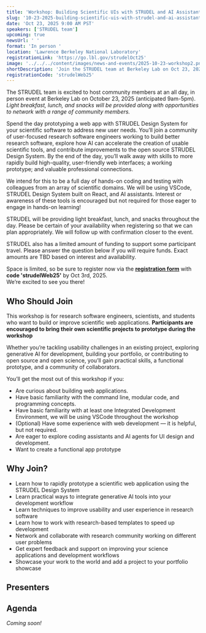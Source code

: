 ```yaml
---
title: 'Workshop: Building Scientific UIs with STRUDEL and AI Assistants'
slug: '10-23-2025-building-scientific-uis-with-strudel-and-ai-assistants'
date: 'Oct 23, 2025 9:00 AM PST'
speakers: ['STRUDEL team']
upcoming: true
newsUrl: ' '
format: 'In person '
location: 'Lawrence Berkeley National Laboratory'
registrationLink: 'https://go.lbl.gov/strudelOct25'
image: '../../../content/images/news-and-events/2025-10-23-workshop2.png'
shortDescription: 'Join the STRUDEL team at Berkeley Lab on Oct 23, 2025, for an in-person event to build scientific web UIs using STRUDEL Design System and generative AI coding tools. We will be using VSCode, React, and AI assistant tools throughout the day, but you do not need to be an expert to join.'
registrationCode: 'strudelWeb25'
---
```


The STRUDEL team is excited to host community members at an all day, in person event at Berkeley Lab on October 23, 2025 (anticipated 9am-5pm). <i>Light breakfast, lunch, and snacks will be provided along with opportunities to network with a range of community members.</i>

Spend the day prototyping a web app with STRUDEL Design System for your scientific software to address new user needs. You’ll join a community of user-focused research software engineers working to build better research software, explore how AI can accelerate the creation of usable scientific tools, and contribute improvements to the open source STRUDEL Design System. By the end of the day, you’ll walk away with skills to more rapidly build high-quality, user-friendly web interfaces; a working prototype; and valuable professional connections.

We intend for this to be a full day of hands-on coding and testing with colleagues from an array of scientific domains. We will be using VSCode, STRUDEL Design System built on React, and AI assistants. Interest or awareness of these tools is encouraged but not required for those eager to engage in hands-on learning!

STRUDEL will be providing light breakfast, lunch, and snacks throughout the day. Please be certain of your availability when registering so that we can plan appropriately. We will follow up with confirmation closer to the event.

STRUDEL also has a limited amount of funding to support some participant travel. Please answer the question below if you will require funds. Exact amounts are TBD based on interest and availability.

Space is limited, so be sure to register now via the <b><a href="https://go.lbl.gov/strudelOct25" target="_blank">registration form</a></b> with <b>code 'strudelWeb25'</b> by Oct 3rd, 2025. <br/>We’re excited to see you there!
##
## Who Should Join

This workshop is for research software engineers, scientists, and students who want to build or improve scientific web applications. <b>Participants are encouraged to bring their own scientific projects to prototype during the workshop</b>

Whether you’re tackling usability challenges in an existing project, exploring generative AI for development, building your portfolio, or contributing to open source and open science, you’ll gain practical skills, a functional prototype, and a community of collaborators. 

You’ll get the most out of this workshop if you:

- Are curious about building web applications.
- Have basic familiarity with the command line, modular code, and programming concepts.
- Have basic familiarity with at least one Integrated Development Environment, we will be using VSCode throughout the workshop
- (Optional) Have some experience with web development — it is helpful, but not required.
- Are eager to explore coding assistants and AI agents for UI design and development.
- Want to create a functional app prototype


## Why Join?

- Learn how to rapidly prototype a scientific web application using the STRUDEL Design System
- Learn practical ways to integrate generative AI tools into your development workflow
- Learn techniques to improve usability and user experience in research software
- Learn how to work with research-based templates to speed up development
- Network and collaborate with research community working on different user problems
- Get expert feedback and support on improving your science applications and development workflows
- Showcase your work to the world and add a project to your portfolio showcase

## Presenters


## Agenda

<i>Coming soon!</i>